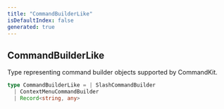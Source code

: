 ```yaml
---
title: "CommandBuilderLike"
isDefaultIndex: false
generated: true
---
```



<!-- This file was generated from the CommandKit source. Do not modify. Instead, re-run the "docgen" script -->


## CommandBuilderLike

<GenerationInfo sourceFile="packages/commandkit/src/app/handlers/AppCommandHandler.ts" sourceLine="129" packageName="commandkit" />

Type representing command builder objects supported by CommandKit.

```ts title="Signature"
type CommandBuilderLike = | SlashCommandBuilder
  | ContextMenuCommandBuilder
  | Record<string, any>
```
